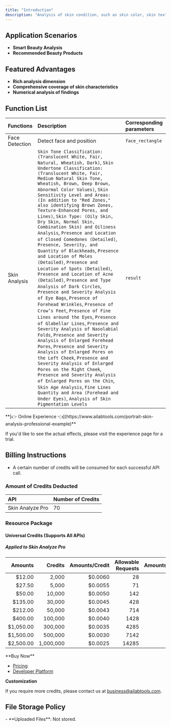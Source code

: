 ```yaml
---
title: "Introduction"
description: "Analysis of skin condition, such as skin color, skin texture, double eyelids, eye bags, dark circles, wrinkles, acne, spots, etc."
---
```


## Application Scenarios

- **Smart Beauty Analysis**
- **Recommended Beauty Products**

## Featured Advantages

- **Rich analysis dimension**
- **Comprehensive coverage of skin characteristics**
- **Numerical analysis of findings**

## Function List

| Functions      | Description                                                                                                                                                                                                                                                                                                                                                                                                                                                                                                                                                                                                                                                                                                                                                                                                                                                                                                                                                                                                                                                                                                                                                                                                                                                                                                                                                                                                                                                                                                                                                                                          | Corresponding parameters |
|:---------------|:-----------------------------------------------------------------------------------------------------------------------------------------------------------------------------------------------------------------------------------------------------------------------------------------------------------------------------------------------------------------------------------------------------------------------------------------------------------------------------------------------------------------------------------------------------------------------------------------------------------------------------------------------------------------------------------------------------------------------------------------------------------------------------------------------------------------------------------------------------------------------------------------------------------------------------------------------------------------------------------------------------------------------------------------------------------------------------------------------------------------------------------------------------------------------------------------------------------------------------------------------------------------------------------------------------------------------------------------------------------------------------------------------------------------------------------------------------------------------------------------------------------------------------------------------------------------------------------------------------|:-------------------------|
| Face Detection | Detect face and position                                                                                                                                                                                                                                                                                                                                                                                                                                                                                                                                                                                                                                                                                                                                                                                                                                                                                                                                                                                                                                                                                                                                                                                                                                                                                                                                                                                                                                                                                                                                                                             | `face_rectangle`         |
| Skin Analysis  | `Skin Tone Classification: (Translucent White, Fair, Natural, Wheatish, Dark)`, `Skin Undertone Classification: (Translucent White, Fair, Medium Natural Skin Tone, Wheatish, Brown, Deep Brown, Abnormal Color Values)`, `Skin Sensitivity Level and Areas: (In addition to "Red Zones," also identifying Brown Zones, Texture-Enhanced Pores, and Lines)`, `Skin Type: (Oily Skin, Dry Skin, Normal Skin, Combination Skin) and Oiliness Analysis`, `Presence and Location of Closed Comedones (Detailed)`, `Presence, Severity, and Quantity of Blackheads`, `Presence and Location of Moles (Detailed)`, `Presence and Location of Spots (Detailed)`, `Presence and Location of Acne (Detailed)`, `Presence and Type Analysis of Dark Circles`, `Presence and Severity Analysis of Eye Bags`, `Presence of Forehead Wrinkles`, `Presence of Crow’s Feet`, `Presence of Fine Lines around the Eyes`, `Presence of Glabellar Lines`, `Presence and Severity Analysis of Nasolabial Folds`, `Presence and Severity Analysis of Enlarged Forehead Pores`, `Presence and Severity Analysis of Enlarged Pores on the Left Cheek`, `Presence and Severity Analysis of Enlarged Pores on the Right Cheek`, `Presence and Severity Analysis of Enlarged Pores on the Chin`, `Skin Age Analysis`, `Fine Lines Quantity and Area (Forehead and Under Eyes)`, `Analysis of Skin Pigmentation Levels` | `result`                 |


<SkinAnalysisContrast />

<Tip>
**[👉 Online Experience 👈](https://www.ailabtools.com/portrait-skin-analysis-professional-example)**

If you'd like to see the actual effects, please visit the experience page for a trial.
</Tip>

## Billing Instructions

- A certain number of credits will be consumed for each successful API call.

### Amount of Credits Deducted

| API              | Number of Credits |
|:-----------------|:------------------|
| Skin Analyze Pro | 70                |

### Resource Package

#### Universal Credits (Supports All APIs)

##### Applied to Skin Analyze Pro

|   Amounts |   Credits | Amounts/Credit | Allowable Requests | Amounts/Request |
|----------:|----------:|---------------:|-------------------:|----------------:|
|    $12.00 |     2,000 |        $0.0060 |                 28 |         $0.4200 |
|    $27.50 |     5,000 |        $0.0055 |                 71 |         $0.3800 |
|    $50.00 |    10,000 |        $0.0050 |                142 |         $0.3500 |
|   $135.00 |    30,000 |        $0.0045 |                428 |         $0.3150 |
|   $212.00 |    50,000 |        $0.0043 |                714 |         $0.3010 |
|   $400.00 |   100,000 |        $0.0040 |               1428 |         $0.2800 |
| $1,050.00 |   300,000 |        $0.0035 |               4285 |         $0.2450 |
| $1,500.00 |   500,000 |        $0.0030 |               7142 |         $0.2100 |
| $2,500.00 | 1,000,000 |        $0.0025 |              14285 |         $0.1750 |
<Tip>
**Buy Now**

- <a href="https://www.ailabtools.com/price?tab=developer" target="_blank">Pricing</a>
- <a href="https://www.ailabtools.com/developer-platform" target="_blank">Developer Platform</a>

**Customization**

If you require more credits, please contact us at <a href="mailto:business@ailabtools.com">business@ailabtools.com</a>.
</Tip>
## File Storage Policy
<Tip>
- **Uploaded Files**: Not stored.
</Tip>